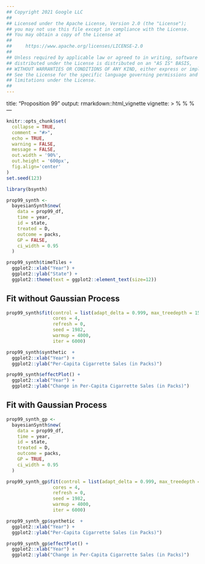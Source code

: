 ```yaml
---
## Copyright 2021 Google LLC
##
## Licensed under the Apache License, Version 2.0 (the "License");
## you may not use this file except in compliance with the License.
## You may obtain a copy of the License at
##
##     https://www.apache.org/licenses/LICENSE-2.0
##
## Unless required by applicable law or agreed to in writing, software
## distributed under the License is distributed on an "AS IS" BASIS,
## WITHOUT WARRANTIES OR CONDITIONS OF ANY KIND, either express or implied.
## See the License for the specific language governing permissions and
## limitations under the License.
##
---
```

title: "Proposition 99"
output: rmarkdown::html_vignette
vignette: >
  %\VignetteIndexEntry{Proposition 99}
  %\VignetteEngine{knitr::rmarkdown}
  %\VignetteEncoding{UTF-8}
---

```r
knitr::opts_chunk$set(
  collapse = TRUE,
  comment = "#>",
  echo = TRUE,
  warning = FALSE,
  message = FALSE,
  out.width = '90%', 
  out.height = '600px',
  fig.align='center'
)
set.seed(123)
```


```r
library(bsynth)

prop99_synth <-
  bayesianSynth$new(
    data = prop99_df,
    time = year,
    id = state,
    treated = D,
    outcome = packs,
    GP = FALSE, 
    ci_width = 0.95
  )

prop99_synth$timeTiles +
  ggplot2::xlab("Year") +
  ggplot2::ylab("State") +
  ggplot2::theme(text = ggplot2::element_text(size=12))


```

## Fit without Gaussian Process 

```r
prop99_synth$fit(control = list(adapt_delta = 0.999, max_treedepth = 15),
                 cores = 4,
                 refresh = 0,
                 seed = 1982, 
                 warmup = 4000,
                 iter = 6000)

prop99_synth$synthetic  +
  ggplot2::xlab("Year") +
  ggplot2::ylab("Per-Capita Cigarrette Sales (in Packs)") 

prop99_synth$effectPlot() +
  ggplot2::xlab("Year") +
  ggplot2::ylab("Change in Per-Capita Cigarrette Sales (in Packs)") 
```

## Fit with Gaussian Process 

```r
prop99_synth_gp <-
  bayesianSynth$new(
    data = prop99_df,
    time = year,
    id = state,
    treated = D,
    outcome = packs,
    GP = TRUE, 
    ci_width = 0.95
  )

prop99_synth_gp$fit(control = list(adapt_delta = 0.999, max_treedepth = 15),
                 cores = 4,
                 refresh = 0,
                 seed = 1982, 
                 warmup = 4000,
                 iter = 6000)

prop99_synth_gp$synthetic  +
  ggplot2::xlab("Year") +
  ggplot2::ylab("Per-Capita Cigarrette Sales (in Packs)") 

prop99_synth_gp$effectPlot() +
  ggplot2::xlab("Year") +
  ggplot2::ylab("Change in Per-Capita Cigarrette Sales (in Packs)") 
```

